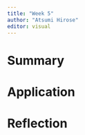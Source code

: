 ```yaml
---
title: "Week 5"
author: "Atsumi Hirose"
editor: visual
---
```


# Summary

# Application

# Reflection
